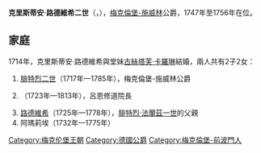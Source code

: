 {{Multiple issues|
{{Expand language|1=en|time=2021-02-15T16:41:13+00:00}}
{{Unreferenced|time=2021-02-15T16:41:13+00:00}}
}}
{{Infobox royalty
| name         = 克里斯蒂安·路德維希二世
| image        = Christian Ludwig II, Duke of Mecklenburg-Schwerin by Georg Weissman.jpg
| succession   = 梅克倫堡-施威林公爵
| reign        = 1747年 — 1756年
| predecessor  = [[卡爾·利奧波德_(梅克倫堡-施威林)|卡爾·利奧波德]]
| successor    = [[腓特烈二世_(梅克倫堡-施威林)|腓特烈二世]]
| birth_date   = {{birth_date|1683|5|15|df=yes}}
| birth_place  = [[格拉博|格拉博]]
| death_date   = {{death date and age|1756|5|30|1683|5|15|df=yes}}
| death_place  = [[什未林|施威林]]
| burial_place = [[謝爾夫教堂|謝爾夫教堂]]
| house        = [[梅克倫堡王朝|梅克倫堡王朝]]
| father       = [[梅克倫堡-施威林的腓特烈|梅克倫堡-施威林的腓特烈]]
| mother       = 克莉絲汀·威廉明妮
}}
'''克里斯蒂安·路德維希二世'''（{{lang-de|Christian Ludwig II}}，{{bd|1683年|5月15日|1765年|5月30日}}），[[梅克倫堡-施威林公國|梅克倫堡-施威林]]公爵，1747年至1756年在位。

== 家庭 ==
1714年，克里斯蒂安·路德維希與堂妹[[古絲塔芙·卡羅琳_(梅克倫堡-施特雷利茨)|古絲塔芙·卡羅琳]]結婚，兩人共有2子2女：
# [[腓特烈二世_(梅克倫堡-施威林)|腓特烈二世]]（1717年—1785年），梅克倫堡-施威林公爵
# {{link-de|烏爾里克·索菲 (梅克倫堡-施威林)|Ulrike Sophie zu Mecklenburg|烏爾里克·索菲}}（1723年—1813年），呂恩修道院長
# [[梅克倫堡-施威林的路德維希|路德維希]]（1725年—1778年），[[腓特烈·法蘭茲一世|腓特烈·法蘭茲一世]]的父親
# 阿瑪莉埃（1732年—1775年）

[[Category:梅克伦堡王朝|Category:梅克伦堡王朝]]
[[Category:德國公爵|Category:德國公爵]]
[[Category:梅克倫堡-前波門人|Category:梅克倫堡-前波門人]]